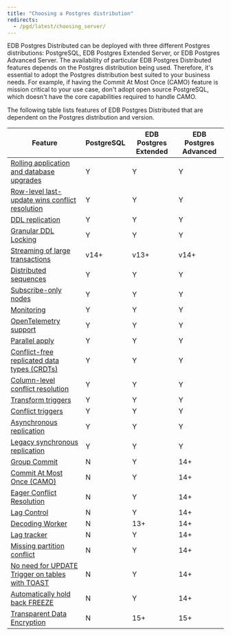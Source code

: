 ```yaml
---
title: "Choosing a Postgres distribution"
redirects:
  - /pgd/latest/choosing_server/
---
```


EDB Postgres Distributed can be deployed with three different Postgres distributions: PostgreSQL, EDB Postgres Extended Server, or EDB Postgres Advanced Server. The availability of particular EDB Postgres Distributed features depends on the Postgres distribution being used. Therefore, it's essential to adopt the Postgres distribution best suited to your business needs. For example, if having the Commit At Most Once (CAMO) feature is mission critical to your use case, don't adopt open source PostgreSQL, which doesn't have the core capabilities required to handle CAMO.

The following table lists features of EDB Postgres Distributed that are dependent on the Postgres distribution and version.

| Feature                                         | PostgreSQL | EDB Postgres Extended | EDB Postgres Advanced |
|-------------------------------------------------|------------|-----------------------|-----------------------|
| [Rolling application and database upgrades](/pgd/latest/upgrades/)       | Y          | Y                     | Y                     |
| [Row-level last-update wins conflict resolution](/pgd/latest/consistency/conflicts/)  | Y          | Y                     | Y                     |
| [DDL replication](/pgd/latest/ddl/)                                 | Y          | Y                     | Y                     |
| [Granular DDL Locking](/pgd/latest/ddl/ddl-locking/)                            | Y          | Y                     | Y                     |
| [Streaming of large transactions](/pgd/latest/transaction-streaming/)                 | v14+       | v13+                  | v14+                  |
| [Distributed sequences](/pgd/latest/sequences/#pgd-global-sequences)                           | Y          | Y                     | Y                     |
| [Subscribe-only nodes](/pgd/latest/node_management/subscriber_only/)                            | Y          | Y                     | Y                     |
| [Monitoring](/pgd/latest/monitoring/)                                      | Y          | Y                     | Y                     |
| [OpenTelemetry support](/pgd/latest/monitoring/otel/)                           | Y          | Y                     | Y                     |
| [Parallel apply](/pgd/latest/parallelapply)                                  | Y          | Y                     | Y                     |
| [Conflict-free replicated data types (CRDTs)](/pgd/latest/consistency/crdt/)     | Y          | Y                     | Y                     |
| [Column-level conflict resolution](/pgd/latest/consistency/column-level-conflicts/)                | Y          | Y                     | Y                     |
| [Transform triggers](/pgd/latest/striggers/#transform-triggers)                              | Y          | Y                     | Y                     |
| [Conflict triggers](/pgd/latest/striggers/#conflict-triggers)                               | Y          | Y                     | Y                     |
| [Asynchronous replication](/pgd/latest/durability/)                        | Y          | Y                     | Y                     |
| [Legacy synchronous replication](/pgd/latest/durability/legacy-sync)                  | Y          | Y                     | Y                     |
| [Group Commit](/pgd/latest/durability/group-commit/)                                    | N          | Y                     | 14+                   |
| [Commit At Most Once (CAMO)](/pgd/latest/durability/camo/)                      | N          | Y                     | 14+                   |
| [Eager Conflict Resolution](/pgd/latest/durability/group-commit#eager-conflict-resolution)                       | N          | Y                     | 14+                   |
| [Lag Control](/pgd/latest/durability/lag-control/)                                     | N          | Y                     | 14+                   |
| [Decoding Worker](/pgd/latest/node_management/decoding_worker)                                 | N          | 13+                   | 14+                   |
| [Lag tracker](/pgd/latest/monitoring/sql/#monitoring-outgoing-replication)                                     | N          | Y                     | 14+                   |
| [Missing partition conflict](../reference/conflicts/#target_table_note)                      | N          | Y                     | 14+                   |
| [No need for UPDATE Trigger on tables with TOAST](../consistency/conflicts/02_types_of_conflict/#toast-support-details) | N          | Y                     | 14+                   |
| [Automatically hold back FREEZE](../consistency/conflicts/03_conflict_detection/#origin-conflict-detection)                  | N          | Y                     | 14+                   |
| [Transparent Data Encryption](/tde/latest/)                     | N          | 15+                   | 15+                   |
